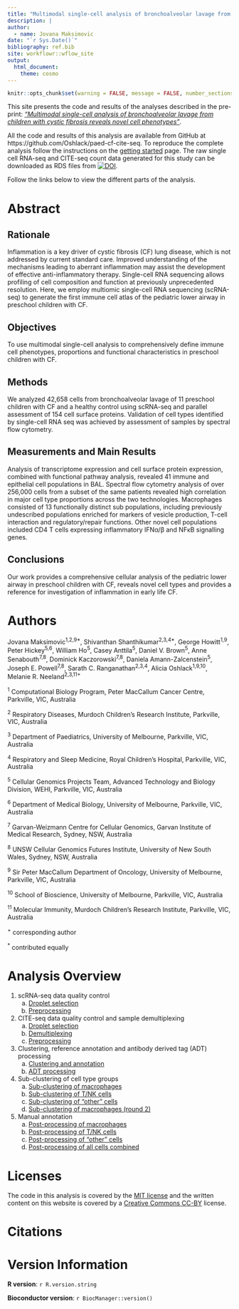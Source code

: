 ```yaml
---
title: "Multimodal single-cell analysis of bronchoalveolar lavage from children with cystic fibrosis reveals novel cell phenotypes"
description: |
author:
  - name: Jovana Maksimovic
date: "`r Sys.Date()`"
bibliography: ref.bib
site: workflowr::wflow_site
output:
  html_document:
    theme: cosmo
---
```


```r
knitr::opts_chunk$set(warning = FALSE, message = FALSE, number_sections = FALSE)
```


This site presents the code and results of the analyses described in the 
pre-print: [*“Multimodal single-cell analysis of bronchoalveolar lavage from children with cystic fibrosis reveals novel cell phenotypes”*](https://www.biorxiv.org/content/10.1101/2022.06.17.496207v1).

All the code and results of this analysis are available from GitHub at
https://github.com/Oshlack/paed-cf-cite-seq. To reproduce the complete analysis 
follow the instructions on the [getting started](https://oshlacklab.com/paed-cf-cite-seq/gettingStarted.html) page. 
The raw single cell RNA-seq and CITE-seq count data generated for this study 
can be downloaded as RDS files from [![DOI](https://zenodo.org/badge/DOI/10.5281/zenodo.6651465.svg)](https://doi.org/10.5281/zenodo.6651465).

Follow the links below to view the different parts of the analysis. 


# Abstract {-}

## Rationale
Inflammation is a key driver of cystic fibrosis (CF) lung disease, which is not addressed by current standard care. Improved understanding of the mechanisms leading to aberrant inflammation may assist the development of effective anti-inflammatory therapy. Single-cell RNA sequencing allows profiling of cell composition and function at previously unprecedented resolution.  Here, we employ multiomic single-cell RNA sequencing (scRNA-seq) to generate the first immune cell atlas of the pediatric lower airway in preschool children with CF.

## Objectives
To use multimodal single-cell analysis to comprehensively define immune cell phenotypes, proportions and functional characteristics in preschool children with CF.

## Methods
We analyzed 42,658 cells from bronchoalveolar lavage of 11 preschool children with CF and a healthy control using  scRNA-seq and parallel assessment of 154 cell surface proteins. Validation of cell types identified by single-cell RNA seq was achieved by assessment of samples by  spectral flow cytometry. 

## Measurements and Main Results
Analysis of transcriptome expression and cell surface protein expression, combined with functional pathway analysis, revealed 41 immune and epithelial cell populations in BAL. Spectral flow cytometry analysis of over 256,000 cells from a subset of the same patients revealed high correlation in major cell type proportions across the two technologies. Macrophages consisted of 13 functionally distinct sub populations, including previously undescribed populations enriched for markers of vesicle production, T-cell interaction and regulatory/repair functions. Other novel cell populations included CD4 T cells expressing inflammatory IFNα/β and NFκB signalling genes. 

## Conclusions
Our work provides a comprehensive cellular analysis of the pediatric lower airway in preschool children with CF, reveals novel cell types and provides a reference for investigation of inflammation in early life CF.



# Authors {-}

Jovana Maksimovic^1,2,9\*^, Shivanthan Shanthikumar^2,3,4\*^, George Howitt^1,9^, Peter Hickey^5,6^, William Ho^5^, Casey Anttila^5^, Daniel V. Brown^5^, Anne Senabouth^7,8^, Dominick Kaczorowski^7,8^, Daniela Amann-Zalcenstein^5^, Joseph E. Powell^7,8^, Sarath C. Ranganathan^2,3,4^, Alicia Oshlack^1,9,10^, Melanie R. Neeland^2,3,11+^

^1^ Computational Biology Program, Peter MacCallum Cancer Centre, Parkville, VIC, Australia

^2^ Respiratory Diseases, Murdoch Children’s Research Institute, Parkville, VIC, Australia

^3^ Department of Paediatrics, University of Melbourne, Parkville, VIC, Australia

^4^ Respiratory and Sleep Medicine, Royal Children’s Hospital, Parkville, VIC, Australia 

^5^ Cellular Genomics Projects Team, Advanced Technology and Biology Division, WEHI, Parkville, VIC, Australia

^6^ Department of Medical Biology, University of Melbourne, Parkville, VIC, Australia 

^7^ Garvan-Weizmann Centre for Cellular Genomics, Garvan Institute of Medical Research, Sydney, NSW, Australia

^8^ UNSW Cellular Genomics Futures Institute, University of New South Wales, Sydney, NSW, Australia

^9^ Sir Peter MacCallum Department of Oncology, University of Melbourne, Parkville, VIC, Australia

^10^ School of Bioscience, University of Melbourne, Parkville, VIC, Australia

^11^ Molecular Immunity, Murdoch Children’s Research Institute, Parkville, VIC, Australia 

    
^+^ corresponding author

^\*^ contributed equally
 
 
# Analysis Overview {-}

1. scRNA-seq data quality control
    a) [Droplet selection](01_CF_BAL_Pilot.emptyDrops.html)
    b) [Preprocessing](02_CF_BAL_Pilot.preprocess.html)

2. CITE-seq data quality control and sample demultiplexing
    a) [Droplet selection](03_C133_Neeland.emptyDrops.html)
    b) [Demultiplexing](04_C133_Neeland.demultiplex.html)
    c) [Preprocessing](05_C133_Neeland.preprocess.html)      

3. Clustering, reference annotation and antibody derived tag (ADT) processing
    a) [Clustering and annotation](06_COMBO.clustering_annotation.html)
    b) [ADT processing](07_COMBO.transfer_proteins.html) 

4. Sub-clustering of cell type groups     
    a) [Sub-clustering of macrophages](08_COMBO.cluster_macrophages.html)
    b) [Sub-clustering of T/NK cells](09_COMBO.cluster_tcells.html)
    c) [Sub-clustering of "other" cells](10_COMBO.cluster_others.html)
    d) [Sub-clustering of macrophages (round 2)](08_COMBO.cluster_macrophages_round2.html)
    
5. Manual annotation 
    a) [Post-processing of macrophages](11_COMBO.postprocess_macrophages.html) 
    b) [Post-processing of T/NK cells](12_COMBO.postprocess_tcells.html)
    c) [Post-processing of "other" cells](13_COMBO.postprocess_others.html)
    d) [Post-processing of all cells combined](14_COMBO.postprocess_all.html) 


# Licenses {-}

The code in this analysis is covered by the [MIT license][mit] and the written
content on this website is covered by a [Creative Commons CC-BY][cc] license.


# Citations {-}



# Version Information  {-}

**R version**: `r R.version.string`

**Bioconductor version**: `r BiocManager::version()`


[mit]: https://choosealicense.com/licenses/mit/ "MIT License"
[cc]: https://choosealicense.com/licenses/cc-by-4.0/ "CC-BY License"
[pp]: https://www.biorxiv.org/content/10.1101/2020.08.24.265702v1 "Pre-print"
